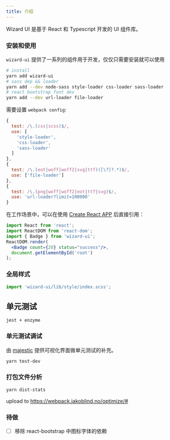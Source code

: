 ```yaml
---
title: 介绍
---
```


Wizard UI 是基于 React 和 Typescript 开发的 UI 组件库。

### 安装和使用
`wizard-ui` 提供了一系列的组件用于开发，仅仅只需要安装就可以使用
```bash
# install
yarn add wizard-ui
# sass dep && loader
yarn add --dev node-sass style-loader css-loader sass-loader
# react bootstrap font dev
yarn add --dev url-loader file-loader
```
需要设置 `webpack config`:
```js
{
  test: /\.(css|scss)$/,
  use: [
    'style-loader',
    'css-loader',
    'sass-loader'
  ]
},
{
  test: /\.(eot|woff|woff2|svg|ttf)([\?]?.*)$/,
  use: ['file-loader']
},
{
  test: /\.(png|woff|woff2|eot|ttf|svg)$/,
  use: 'url-loader?limit=100000'
}
```

在工作场景中，可以在使用 [Create React APP](https://github.com/facebook/create-react-app) 后直接引用：
```jsx
import React from 'react';
import ReactDOM from 'react-dom';
import { Badge } from 'wizard-ui';
ReactDOM.render(
  <Badge count={20} status="success"/>,
  document.getElementById('root')
);
```

### 全局样式
```jsx
import 'wizard-ui/lib/style/index.scss';
```

## 单元测试
`jest + enzyme`

### 单元测试调试
由 [majestic](https://github.com/Raathigesh/majestic) 提供可视化界面做单元测试的补充。
```bash
yarn test-dev
```

### 打包文件分析
```bash
yarn dist-stats
```
upload to https://webpack.jakoblind.no/optimize/#

### 待做
- [ ] 移除 react-bootstrap 中图标字体的依赖

